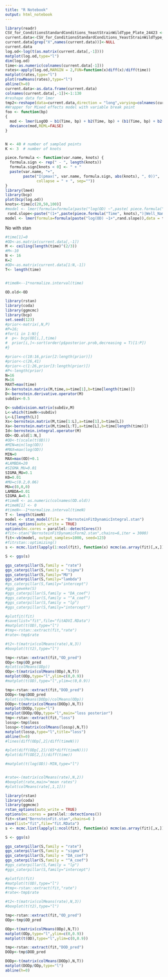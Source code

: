 ```yaml
---
title: "R Notebook"
output: html_notebook
---
```


```r
library(readr)
CSV_for_ConditionsStandardConditions_YeastStrainWildType_Plate_24423 <- read_csv("~/repo/CurveAnalysis/CSVFiles/CSV_for_ConditionsStandardConditions,YeastStrainWildType_Plate_24423.csv")
current.data<-CSV_for_ConditionsStandardConditions_YeastStrainWildType_Plate_24423
current.data[grep("X",names(current.data))]<-NULL
current.data
log.od<-log(t(as.matrix(current.data[,-1])))
matplot(log.od,type="l")
dim(log.od)
time<-as.numeric(colnames(current.data[-1]))
rates<-apply(log.od,MARGIN = 2,FUN=function(x)diff(x)/diff(time))
matplot(rates,type="l")
plot(rowMeans(rates),type="l")
abline(h=0)
current.data<-as.data.frame(current.data)
colnames(current.data[,-1])<-1:130
#reshape data for lmer
tmp2<-reshape(data=current.data,direction = "long",varying=colnames(current.data[,-1]),v.names ="OD" ,timevar = "Time",times =time)
#Wrapper for Mixed effects model with variable break point
foo <- function(bp)
{
  mod <- lmer(LogOD ~ b1(Time, bp) + b2(Time, bp) + (b1(Time, bp) + b2(Time, bp) | Well), data = tmp2)
  deviance(mod,REML=FALSE)
}


N <- 40 # number of sampled points
K <- 3  # number of knots

piece.formula <- function(var.name, knots) {
  formula.sign <- rep(" - ", length(knots))
  formula.sign[knots < 0] <- " + "
  paste(var.name, "+",
        paste("I(pmax(", var.name, formula.sign, abs(knots), ", 0))",
              collapse = " + ", sep=""))
}
library(lme4)
library(bcp)
plot(bcp(log.od))
knots<-time[c(20,50,100)]
#model <- lmer(formula=formula(paste("log(OD) ~",paste( piece.formula("Time", knots),"+1|Well_Name"))),data = tmp2 )
 rand.slope<-paste("(1+",paste(piece.formula("Time", knots),")|Well_Name"))
model <- lmer(formula=formula(paste("log(OD) ~1+",rand.slope)),data = tmp2 )
```

No with stan

```r

#time[1]=0
#OD<-as.matrix(current.data[,-1])
M <- ceiling(length(time)^(2/3))
#M<-10
N <- 16
K=2
#OD<-as.matrix(current.data[1:N,-1])
T<- length(time)


#timeN<--1*normalize.interval(time)

OD.old<-OD
```

```r
library(rstan)
library(coda)
library(ggmcmc)
library(bcp)
set.seed(123)
#prior<-matrix(,N,P)
#P=16;
#for(i in 1:N){
#  p<- bcp(OD[i,],time)
#  prior[i,]<-sort(order(p$posterior.prob,decreasing = T)[1:P])
#}

#prior<-c(10:16,prior[2:length(prior)])
#prior<-c(26,41)
#prior<-c(1:26,prior[3:length(prior)])
#P<-length(prior)
N=16
M=16
MAXT=max(time)
X<-bernstein.matrix(M,time,a=time[1],b=time[length(time)])
D<-bernstein.derivative.operator(M)
subdiv<-0.5

Q<-subdivision.matrix(subdiv,M)
L<-which(timeN<=subdiv)
L<-L[length(L)]
Xs<-bernstein.matrix(M,time[1:L],a=time[1],b=time[L])
Xa<-bernstein.matrix(M,time[L:T],a=time[L],b=time[length(time)])
Id<-bernstein.integral.operator(M)
OD<-OD.old[1:N,]
#OD<-t(scale(t(OD)))
#MIN=min(log(OD))
#MAX=max(log(OD))
MIN=0
MAX=max(OD)+0.1
#LAMBDA=20
#SIGMA_MU=0.01
SIGMA_MU=0.1
K0=0.01
#MU=c(0.2,0.06)
MU=c(0,0,0)
LAMBDA=0.01
SIGMA_A=0.1
#timeN <- as.numeric(colnames(OD.old))
#timeN[1] <- 0
#timeN<--1*normalize.interval(timeN)
T <- length(timeN)
model <- stan_model(file = "BernsteinFitDynamicIntegral.stan")
rstan_options(auto_write = TRUE)
options(mc.cores = parallel::detectCores())
#fit<-stan("BernsteinFitDynamicForm2.stan",chains=6,iter = 3000)
fit<-vb(model, output_samples=1000, seed=123)
#fitrstan::optimizing()
s <- mcmc.list(lapply(1:ncol(fit), function(x) mcmc(as.array(fit)[,x,])))

S <- ggs(s)

ggs_caterpillar(S,family = "rate")
ggs_caterpillar(S,family = "sigma")
ggs_caterpillar(S,family="MU")
ggs_caterpillar(S,family="lambda")
#gs_caterpillar(S,family="intercept")
#ggs_geweke(S)
#ggs_caterpillar(S,family = "DA_coef")
#ggs_caterpillar(S,family = "^A_coef")
#ggs_caterpillar(S,family = "lp")
#ggs_caterpillar(S,family="intercept")

#plotfit(fit)
#save(list="fit",file="fitADVI.RData")
#matplot(t(OD),type="l")
#tmp<-rstan::extract(fit,"rate")
#rate<-tmp$rate

#t2<-t(matrix(colMeans(rate),N,3))
#boxplot(t(t2),type="l")

tmp<-rstan::extract(fit,"OD_pred")
ODp<-tmp$OD_pred
#plot(colMeans(ODp))
ODp<-t(matrix(colMeans(ODp),N,T))
matplot(ODp,type="l",ylim=c(0,0.9))
#matplot(t(OD),type="l",ylim=c(0,0.9))

tmp<-rstan::extract(fit,"DOD_pred")
DODp<-tmp$DOD_pred
#plot(colMeans(DODp)/colMeans(ODp))
DODp<-t(matrix(colMeans(DODp),N,T))
matplot(DODp,type="l")
matplot(DODp/ODp,type="l",main="loss posterior")
tmp<-rstan::extract(fit,"loss")
lossp<-tmp$loss
lossp<-t(matrix(colMeans(lossp),N,T))
matplot(lossp,type="l",title="loss")
abline(h=0)
#lines(diff(ODp[,2]/diff(timeN)))

#plot(diff(ODp[,2]/(65*diff(timeN))))
#plot(diff(OD[2,])/diff(time))

#matplot(t(log(OD))-MIN,type="l")


#rate<-(matrix(colMeans(rate),N,2))
#boxplot(rate,main="mean rates")
#plot(colMeans(rate[,1,1]))
```



```r
library(rstan)
library(coda)
library(ggmcmc)
rstan_options(auto_write = TRUE)
options(mc.cores = parallel::detectCores())
fit<-stan("BernsteinFit.stan",chains=6 )
save(list="fit",file="fit.RData")
s <- mcmc.list(lapply(1:ncol(fit), function(x) mcmc(as.array(fit)[,x,])))

S <- ggs(s)

ggs_caterpillar(S,family = "rate")
ggs_caterpillar(S,family = "sigma")
ggs_caterpillar(S,family = "DA_coef")
ggs_caterpillar(S,family = "^A_coef")
#ggs_caterpillar(S,family = "lp")
#ggs_caterpillar(S,family="intercept")

#plotfit(fit)
#matplot(t(OD),type="l")
#tmp<-rstan::extract(fit,"rate")
#rate<-tmp$rate

#t2<-t(matrix(colMeans(rate),N,3))
#boxplot(t(t2),type="l")

tmp<-rstan::extract(fit,"OD_pred")
ODp<-tmp$OD_pred

ODp<-t(matrix(colMeans(ODp),N,T))
matplot(ODp,type="l",ylim=c(0,0.9))
matplot(t(OD),type="l",ylim=c(0,0.9))

tmp<-rstan::extract(fit,"DOD_pred")
DODp<-tmp$DOD_pred

DODp<-t(matrix(colMeans(DODp),N,T))
matplot(DODp/ODp,type="l")
abline(h=0)
```

